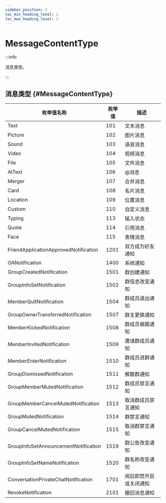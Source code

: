 ```yaml
---
sidebar_position: 2
toc_min_heading_level: 2
toc_max_heading_level: 2
---
```


# MessageContentType

:::info

消息类型。

:::

## 消息类型 {#MessageContentType}

| 枚举值名称 | 枚举值 | 描述                  |
| ---------- | ------------- | --------------------- |
|Text| 101    | 文本消息           |
|Picture| 102    | 图片消息           |
|Sound| 103    | 语音消息           |
|Video| 104    | 视频消息           |
|File| 105    | 文件消息           |
|AtText| 106    | @消息              |
|Merger| 107    | 合并消息           |
|Card| 108    | 名片消息           |
|Location| 109    | 位置消息           |
|Custom| 110    | 自定义消息         |
|Typing| 113    | 输入状态           |
|Quote| 114    | 引用消息           |
|Face| 115    | 表情消息           |
|FriendApplicationApprovedNotification| 1201   | 双方成为好友通知 |
|OANotification| 1400   | 系统通知            |
|GroupCreatedNotification| 1501   | 群创建通知         |
|GroupInfoSetNotification| 1502   | 群信息改变通知         |
|MemberQuitNotification| 1504   | 群成员退出通知     |
|GroupOwnerTransferredNotification| 1507   | 群主更换通知       |
|MemberKickedNotification| 1508   | 群成员被踢通知     |
|MemberInvitedNotification| 1509   | 邀请群成员通知     |
|MemberEnterNotification| 1510   | 群成员进群通知     |
|GroupDismissedNotification| 1511   | 解散群通知         |
|GroupMemberMutedNotification| 1512   | 群成员禁言通知     |
|GroupMemberCancelMutedNotification| 1513   | 取消群成员禁言通知 |
|GroupMutedNotification| 1514   | 群禁言通知         |
|GroupCancelMutedNotification| 1515   | 取消群禁言通知     |
|GroupInfoSetAnnouncementNotification| 1519   | 群公告改变通知     |
|GroupInfoSetNameNotification| 1520   | 群名称改变通知     |
|ConversationPrivateChatNotification| 1701   | 阅后即焚开启或关闭通知 |
|RevokeNotification| 2101   | 撤回消息通知       |

